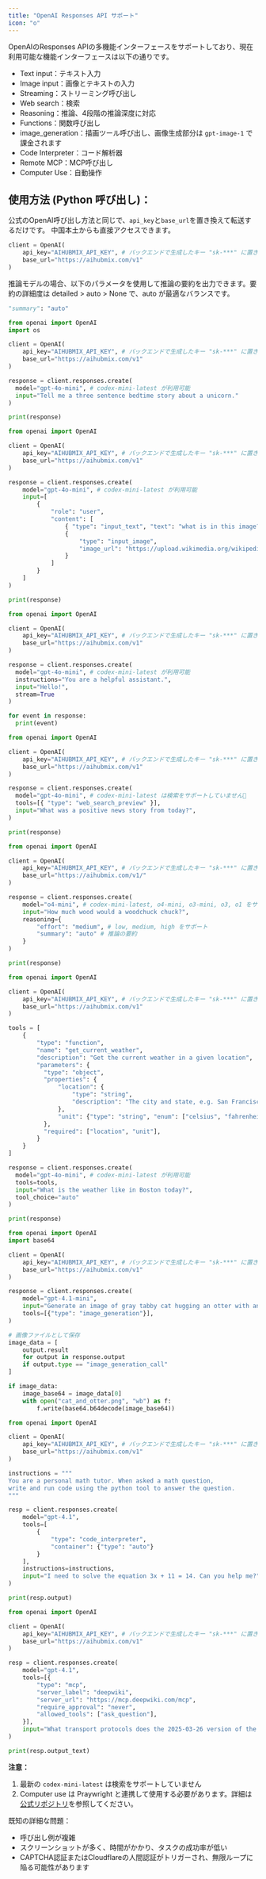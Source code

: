 ```yaml
---
title: "OpenAI Responses API サポート"
icon: "o"
---
```


OpenAIのResponses APIの多機能インターフェースをサポートしており、現在利用可能な機能インターフェースは以下の通りです。

- Text input：テキスト入力
- Image input：画像とテキストの入力
- Streaming：ストリーミング呼び出し
- Web search：検索
- Reasoning：推論、4段階の推論深度に対応
- Functions：関数呼び出し
- image_generation：描画ツール呼び出し、画像生成部分は `gpt-image-1` で課金されます
- Code Interpreter：コード解析器
- Remote MCP：MCP呼び出し
- Computer Use：自動操作

## 使用方法 (Python 呼び出し)：

公式のOpenAI呼び出し方法と同じで、`api_key`と`base_url`を置き換えて転送するだけです。
中国本土からも直接アクセスできます。

```py
client = OpenAI(
    api_key="AIHUBMIX_API_KEY", # バックエンドで生成したキー "sk-***" に置き換えてください
    base_url="https://aihubmix.com/v1"
)
```

推論モデルの場合、以下のパラメータを使用して推論の要約を出力できます。要約の詳細度は detailed > auto > None で、auto が最適なバランスです。

```py
"summary": "auto" 
```

<CodeGroup>

```py テキスト
from openai import OpenAI
import os

client = OpenAI(
    api_key="AIHUBMIX_API_KEY", # バックエンドで生成したキー "sk-***" に置き換えてください
    base_url="https://aihubmix.com/v1"
)

response = client.responses.create(
  model="gpt-4o-mini", # codex-mini-latest が利用可能
  input="Tell me a three sentence bedtime story about a unicorn."
)

print(response)
```


```py 画像とテキスト
from openai import OpenAI

client = OpenAI(
    api_key="AIHUBMIX_API_KEY", # バックエンドで生成したキー "sk-***" に置き換えてください
    base_url="https://aihubmix.com/v1"
)

response = client.responses.create(
    model="gpt-4o-mini", # codex-mini-latest が利用可能
    input=[
        {
            "role": "user",
            "content": [
                { "type": "input_text", "text": "what is in this image?" },
                {
                    "type": "input_image",
                    "image_url": "https://upload.wikimedia.org/wikipedia/commons/thumb/d/dd/Gfp-wisconsin-madison-the-nature-boardwalk.jpg/2560px-Gfp-wisconsin-madison-the-nature-boardwalk.jpg"
                }
            ]
        }
    ]
)

print(response)
```


```py ストリーミング
from openai import OpenAI

client = OpenAI(
    api_key="AIHUBMIX_API_KEY", # バックエンドで生成したキー "sk-***" に置き換えてください
    base_url="https://aihubmix.com/v1"
)

response = client.responses.create(
  model="gpt-4o-mini", # codex-mini-latest が利用可能
  instructions="You are a helpful assistant.",
  input="Hello!",
  stream=True
)

for event in response:
  print(event)
```


```py 検索
from openai import OpenAI

client = OpenAI(
    api_key="AIHUBMIX_API_KEY", # バックエンドで生成したキー "sk-***" に置き換えてください
    base_url="https://aihubmix.com/v1"
)

response = client.responses.create(
  model="gpt-4o-mini", # codex-mini-latest は検索をサポートしていません📍
  tools=[{ "type": "web_search_preview" }],
  input="What was a positive news story from today?",
)

print(response)
```


```py 推論
from openai import OpenAI

client = OpenAI(
    api_key="AIHUBMIX_API_KEY", # バックエンドで生成したキー "sk-***" に置き換えてください
    base_url="https://aihubmix.com/v1/"
)

response = client.responses.create(
    model="o4-mini", # codex-mini-latest, o4-mini, o3-mini, o3, o1 をサポート
    input="How much wood would a woodchuck chuck?",
    reasoning={
        "effort": "medium", # low, medium, high をサポート
        "summary": "auto" # 推論の要約
    }
)

print(response)
```


```py 関数呼び出し
from openai import OpenAI

client = OpenAI(
    api_key="AIHUBMIX_API_KEY", # バックエンドで生成したキー "sk-***" に置き換えてください
    base_url="https://aihubmix.com/v1"
)

tools = [
    {
        "type": "function",
        "name": "get_current_weather",
        "description": "Get the current weather in a given location",
        "parameters": {
          "type": "object",
          "properties": {
              "location": {
                  "type": "string",
                  "description": "The city and state, e.g. San Francisco, CA",
              },
              "unit": {"type": "string", "enum": ["celsius", "fahrenheit"]},
          },
          "required": ["location", "unit"],
        }
    }
]

response = client.responses.create(
  model="gpt-4o-mini", # codex-mini-latest が利用可能
  tools=tools,
  input="What is the weather like in Boston today?",
  tool_choice="auto"
)

print(response)
```


```py 画像生成ツール
from openai import OpenAI
import base64

client = OpenAI(
    api_key="AIHUBMIX_API_KEY", # バックエンドで生成したキー "sk-***" に置き換えてください
    base_url="https://aihubmix.com/v1"
)

response = client.responses.create(
    model="gpt-4.1-mini",
    input="Generate an image of gray tabby cat hugging an otter with an orange scarf",
    tools=[{"type": "image_generation"}],
)

# 画像ファイルとして保存
image_data = [
    output.result
    for output in response.output
    if output.type == "image_generation_call"
]

if image_data:
    image_base64 = image_data[0]
    with open("cat_and_otter.png", "wb") as f:
        f.write(base64.b64decode(image_base64))
```


```py コード解析器
from openai import OpenAI

client = OpenAI(
    api_key="AIHUBMIX_API_KEY", # バックエンドで生成したキー "sk-***" に置き換えてください
    base_url="https://aihubmix.com/v1"
)

instructions = """
You are a personal math tutor. When asked a math question, 
write and run code using the python tool to answer the question.
"""

resp = client.responses.create(
    model="gpt-4.1",
    tools=[
        {
            "type": "code_interpreter",
            "container": {"type": "auto"}
        }
    ],
    instructions=instructions,
    input="I need to solve the equation 3x + 11 = 14. Can you help me?",
)

print(resp.output)
```


```py Remote MCP
from openai import OpenAI

client = OpenAI(
    api_key="AIHUBMIX_API_KEY", # バックエンドで生成したキー "sk-***" に置き換えてください
    base_url="https://aihubmix.com/v1"
)

resp = client.responses.create(
    model="gpt-4.1",
    tools=[{
        "type": "mcp",
        "server_label": "deepwiki",
        "server_url": "https://mcp.deepwiki.com/mcp",
        "require_approval": "never",
        "allowed_tools": ["ask_question"],
    }],
    input="What transport protocols does the 2025-03-26 version of the MCP spec (modelcontextprotocol/modelcontextprotocol) support?",
)

print(resp.output_text)
```

</CodeGroup>

**注意：**

1. 最新の `codex-mini-latest` は検索をサポートしていません
2. Computer use は Praywright と連携して使用する必要があります。詳細は[公式リポジトリ](https://github.com/openai/openai-cua-sample-app)を参照してください。

既知の詳細な問題：

- 呼び出し例が複雑
- スクリーンショットが多く、時間がかかり、タスクの成功率が低い
- CAPTCHA認証またはCloudflareの人間認証がトリガーされ、無限ループに陥る可能性があります